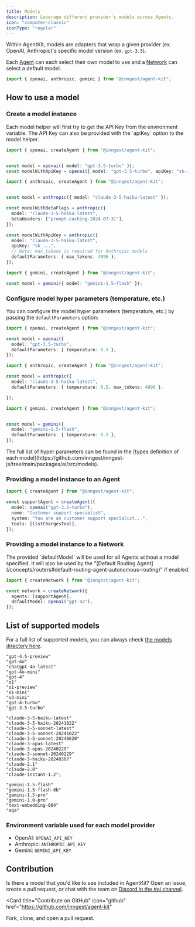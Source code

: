 ```yaml
---
title: Models
description: Leverage different provider's models across Agents.
icon: "computer-classic"
iconType: "regular"
---
```


Within AgentKit, models are adapters that wrap a given provider (ex. OpenAI, Anthropic)'s specific model version (ex. `gpt-3.5`).

Each [Agent](/concepts/agents) can each select their own model to use and a [Network](/concepts/networks) can select a default model.

```ts
import { openai, anthropic, gemini } from "@inngest/agent-kit";
```

## How to use a model

### Create a model instance

<Info>
  Each model helper will first try to get the API Key from the environment
  variable. The API Key can also be provided with the `apiKey` option to the
  model helper.
</Info>

<CodeGroup>

```ts OpenAI
import { openai, createAgent } from "@inngest/agent-kit";


const model = openai({ model: "gpt-3.5-turbo" });
const modelWithApiKey = openai({ model: "gpt-3.5-turbo", apiKey: "sk-..." });

```

```ts Anthropic
import { anthropic, createAgent } from "@inngest/agent-kit";


const model = anthropic({ model: "claude-3-5-haiku-latest" });

const modelWithBetaFlags = anthropic({
  model: "claude-3-5-haiku-latest",
  betaHeaders: ["prompt-caching-2024-07-31"],
});

const modelWithApiKey = anthropic({
  model: "claude-3-5-haiku-latest",
  apiKey: "sk-...",
  // Note: max_tokens is required for Anthropic models
  defaultParameters: { max_tokens: 4096 },
});
```

```ts Gemini
import { gemini, createAgent } from "@inngest/agent-kit";

const model = gemini({ model: "gemini-1.5-flash" });
```

</CodeGroup>

### Configure model hyper parameters (temperature, etc.)

You can configure the model hyper parameters (temperature, etc.) by passing the `defaultParameters` option:

<CodeGroup>

```ts OpenAI
import { openai, createAgent } from "@inngest/agent-kit";

const model = openai({
  model: "gpt-3.5-turbo",
  defaultParameters: { temperature: 0.5 },
});
```

```ts Anthropic
import { anthropic, createAgent } from "@inngest/agent-kit";

const model = anthropic({
  model: "claude-3-5-haiku-latest",
  defaultParameters: { temperature: 0.5, max_tokens: 4096 },

});
```

```ts Gemini
import { gemini, createAgent } from "@inngest/agent-kit";


const model = gemini({
  model: "gemini-1.5-flash",
  defaultParameters: { temperature: 0.5 },
});
```

</CodeGroup>

<Info>
  The full list of hyper parameters can be found in the [types definition of
  each
  model](https://github.com/inngest/inngest-js/tree/main/packages/ai/src/models).
</Info>

### Providing a model instance to an Agent

```ts
import { createAgent } from "@inngest/agent-kit";

const supportAgent = createAgent({
  model: openai("gpt-3.5-turbo"),
  name: "Customer support specialist",
  system: "You are an customer support specialist...",
  tools: [listChargesTool],
});
```

### Providing a model instance to a Network

<Info>
  The provided `defaultModel` will be used for all Agents without a model
  specified. It will also be used by the "[Default Routing
  Agent](/concepts/routers#default-routing-agent-autonomous-routing)" if
  enabled.
</Info>

```ts
import { createNetwork } from "@inngest/agent-kit";

const network = createNetwork({
  agents: [supportAgent],
  defaultModel: openai("gpt-4o"),
});
```

## List of supported models

For a full list of supported models, you can always check [the models directory here](https://github.com/inngest/inngest-js/tree/main/packages/ai/src/models).

<CodeGroup>

```plaintext OpenAI
"gpt-4.5-preview"
"gpt-4o"
"chatgpt-4o-latest"
"gpt-4o-mini"
"gpt-4"
"o1"
"o1-preview"
"o1-mini"
"o3-mini"
"gpt-4-turbo"
"gpt-3.5-turbo"
```

```plaintext Anthropic
"claude-3-5-haiku-latest"
"claude-3-5-haiku-20241022"
"claude-3-5-sonnet-latest"
"claude-3-5-sonnet-20241022"
"claude-3-5-sonnet-20240620"
"claude-3-opus-latest"
"claude-3-opus-20240229"
"claude-3-sonnet-20240229"
"claude-3-haiku-20240307"
"claude-2.1"
"claude-2.0"
"claude-instant-1.2";
```

```plaintext Gemini
"gemini-1.5-flash"
"gemini-1.5-flash-8b"
"gemini-1.5-pro"
"gemini-1.0-pro"
"text-embedding-004"
"aqa"
```

</CodeGroup>

### Environment variable used for each model provider

- OpenAI: `OPENAI_API_KEY`
- Anthropic: `ANTHROPIC_API_KEY`
- Gemini: `GEMINI_API_KEY`

## Contribution

Is there a model that you'd like to see included in AgentKit? Open an issue, create a pull request, or chat with the team on [Discord in the #ai channel](https://www.inngest.com/community).

<Card
  title="Contribute on GitHub"
  icon="github"
  href="https://github.com/inngest/agent-kit"
>
  Fork, clone, and open a pull request.
</Card>
```
